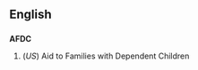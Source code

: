 {{Wikipedia}}
==English==
==={{initialism}}===
'''AFDC'''

# (''US'') Aid to Families with Dependent Children